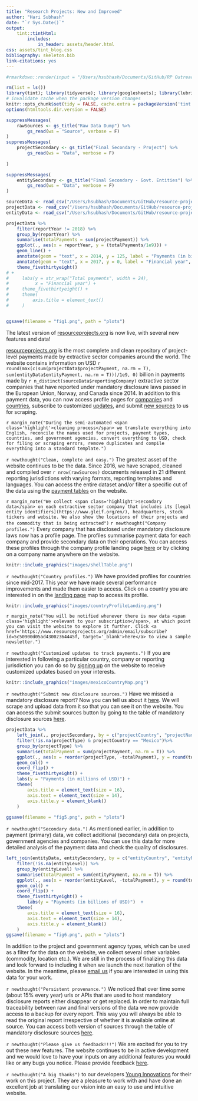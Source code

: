 ```yaml
---
title: "Research Projects: New and Improved"
author: "Hari Subhash"
date: "`r Sys.Date()`"
output: 
    tint::tintHtml:
        includes: 
            in_header: assets/header.html
css: assets/tint_blog.css
bibliography: skeleton.bib
link-citations: yes
---
```



```r

#rmarkdown::render(input = "/Users/hsubhash/Documents/GitHub/RP Outreach/Blogs/Intro to RP/intro_rp.Rmd", output_dir = "/Users/hsubhash/Documents/GitHub/nrgi_reports/intro_rp")

rm(list = ls())
library(tint); library(tidyverse); library(googlesheets); library(lubridate); library(ggthemes)
# invalidate cache when the package version changes
knitr::opts_chunk$set(tidy = FALSE, cache.extra = packageVersion('tint'), fig.width = 4, fig.asp = 0.618, out.width = "95%")
options(htmltools.dir.version = FALSE)

suppressMessages(
    rawSources <- gs_title("Raw Data Dump") %>% 
        gs_read(ws = "Source", verbose = F)
)
suppressMessages(
    projectSecondary <- gs_title("Final Secondary - Project") %>% 
        gs_read(ws = "Data", verbose = F)
    
)

suppressMessages(
    entitySecondary <- gs_title("Final Secondary - Govt. Entities") %>% 
        gs_read(ws = "Data", verbose = F)
)

sourceData <- read_csv("/Users/hsubhash/Documents/GitHub/resource-project-data/Data Pipeline/All Data Backups/Current website data/allSource.csv")
projectData <- read_csv("/Users/hsubhash/Documents/GitHub/resource-project-data/Data Pipeline/All Data Backups/Current website data/allProject.csv")
entityData <- read_csv("/Users/hsubhash/Documents/GitHub/resource-project-data/Data Pipeline/All Data Backups/Current website data/allEntity.csv")
```

```r
projectData %>%
    filter(reportYear != 2018) %>% 
    group_by(reportYear) %>% 
    summarise(totalPayments = sum(projectPayment)) %>% 
    ggplot(., aes(x = reportYear, y = (totalPayments/1e9))) +
    geom_line() +
    annotate(geom = "text", x = 2014, y = 125, label = "Payments (in billions of USD)", angle = "90", vjust = 1.1, size = 5) +
    annotate(geom = "text", x = 2017, y = 0, label = "Financial year", hjust = 0.8, vjust = -0.5, size = 5) +
    theme_fivethirtyeight()
# +
#     labs(y = str_wrap("Total payments", width = 24), 
#          x = "Financial year") +
#     theme_fivethirtyeight() + 
#     theme(
#         axis.title = element_text()
#     )


ggsave(filename = "fig1.png", path = "plots")
```

<!-- ```{r, fig.margin = TRUE, cache=TRUE, echo=FALSE} -->
<!-- knitr::include_graphics("images/rpHome.png") -->
<!-- ``` -->


The latest version of <a href="https://resourceprojects.org/" target="_blank">resourceprojects.org</a> is now live, with several new features and data! 

<a href="https://resourceprojects.org/" target="_blank">resourceprojects.org</a> is the most complete and clean repository of project-level payments made by extractive sector companies around the world. The website contains information on USD `r round(max(c(sum(projectData$projectPayment, na.rm = T), sum(entityData$entityPayment, na.rm = T)))/1e9, 0)` billion in payments made by `r n_distinct(sourceData$reportingCompany)` extractive sector companies that have reported under mandatory disclosure laws passed in the European Union, Norway, and Canada since 2014. In addition to this payment data, you can now access profile pages for <a href="https://resourceprojects.org/company/BP%20Public%20Limited%20Company" target="_blank">companies</a> and <a href="https://resourceprojects.org/country/Brazil" target="_blank">countries</a>, subscribe to customized <a href="https://resourceprojects.org/subscribe" target="_blank">updates</a>, and submit <a href="https://resourceprojects.org/sources/add-source" target="_blank">new sources</a> to us for scraping.

`r margin_note("During the semi-automated <span class='highlight'>cleaning process</span> we translate everything into English, reconcile the names used for projects, payment types, countries, and government agencies, convert everything to USD, check for filing or scraping errors, remove duplicates and compile everything into a standard template.")`

`r newthought("Clean, complete and easy.")` The greatest asset of the website continues to be the data. Since 2016, we have scraped, <span class='highlight'>cleaned</span> and compiled over `r nrow(rawSources)` documents released in 21 different reporting jurisdictions with varying formats, reporting templates and languages. You can access the entire dataset and/or filter a specific cut of the data using the  <a href="https://resourceprojects.org/projects?tab=0&" target="_blank">payment tables</a> on the website.

`r margin_note("We collect <span class='highlight'>secondary data</span> on each extractive sector company that includes its [legal entity identifiers](https://www.gleif.org/en/), headquarters, stock tickers and website. We also show the locations of their projects and the commodity that is being extracted")`
`r newthought("Company profiles.")` Every company that has disclosed under mandatory disclosure laws now has a profile page. The profiles summarise payment data for each company and provide <span class='highlight'>secondary data</span> on their operations. You can access these profiles through the company profile landing page <a href="https://resourceprojects.org/company-profiles" target="_blank">here</a> or by clicking on a company name anywhere on the website.

```r
knitr::include_graphics("images/shellTable.png")
```

`r newthought("Country profiles.")` We have provided profiles for countries since mid-2017. This year we have made several performance improvements and made them easier to access. Click on a country you are interested in on the <a href="https://resourceprojects.org/country-profiles" target="_blank">landing page</a> map to access its profile.

```r
knitr::include_graphics("images/countryProfileLanding.png")
```

`r margin_note("You will be notified whenever there is new data <span class='highlight'>relevant to your subscription</span>, at which point you can visit the website to explore it further. Click <a href='https://www.resourceprojects.org/admin/email/subscribe?id=5c50900d05ad43002364445f, target='_blank'>here</a> to view a sample newsletter.")`

`r newthought("Customized updates to track payments.")` If you are interested in following a particular country, company or reporting jurisdiction you can do so by <a href="https://resourceprojects.org/subscribe" target="_blank">signing up</a> on the website to receive <span class='highlight'>customized</span> updates based on your interests.

```r
knitr::include_graphics("images/mexicoCountryMap.png")
```

`r newthought("Submit new disclosure sources.")` Have we missed a mandatory disclosure report? Now you can tell us about it <a href="https://resourceprojects.org/sources/add-source" target="_blank">here</a>. We will scrape and upload data from it so that you can see it on the website. You can access the submit sources button by going to the table of mandatory disclosure sources <a href="https://resourceprojects.org/sources?tab=0&" target="_blank">here</a>.

```r
projectData %>% 
    left_join(., projectSecondary, by = c("projectCountry", "projectName")) %>% 
    filter(!is.na(projectType) & projectCountry == "Mexico")%>% 
    group_by(projectType) %>% 
    summarise(totalPayment = sum(projectPayment, na.rm = T)) %>% 
    ggplot(., aes(x = reorder(projectType, -totalPayment), y = round(totalPayment/1e6, 1))) +
    geom_col() +
    coord_flip() +
    theme_fivethirtyeight() +
    labs(y = "Payments (in millions of USD)") +
    theme(
        axis.title = element_text(size = 16),
        axis.text = element_text(size = 14),
        axis.title.y = element_blank()
    )
    
ggsave(filename = "fig5.png", path = "plots")
```

`r newthought("Secondary data.")` As mentioned earlier, in addition to payment (primary) data, we collect additional (secondary) data on projects, government agencies and companies. You can use this data for more detailed analysis of the payment data and check the quality of disclosures. 


```r
left_join(entityData, entitySecondary, by = c("entityCountry", "entityName")) %>% 
    filter(!is.na(entityLevel)) %>% 
    group_by(entityLevel) %>% 
    summarise(totalPayment = sum(entityPayment, na.rm = T)) %>% 
    ggplot(., aes(x = reorder(entityLevel, -totalPayment), y = round(totalPayment/1e9, 1))) +
    geom_col() +
    coord_flip() +
    theme_fivethirtyeight() +
        labs(y = "Payments (in billions of USD)")  +
    theme(
        axis.title = element_text(size = 16),
        axis.text = element_text(size = 14),
        axis.title.y = element_blank()
    )
ggsave(filename = "fig6.png", path = "plots")
```

In addition to the project and government agency types, which can be used as a filter for the data on the website, we collect several other variables (commodity, location etc.). We are still in the process of finalizing this data and look forward to including it when we launch the next iteration of the website. In the meantime, please <a href="mailto:admin@resourceprojects.org">email us</a> if you are interested in using this data for your work. 

`r newthought("Persistent provenance.")` We noticed that over time some (about 15% every year) urls or APIs that are used to host mandatory disclosure reports either disappear or get replaced. In order to maintain full traceability between raw and final versions of the data we now provide access to a backup for every report. This way you will always be able to read the original report irrespective of whether it is available online at source. You can access both version of sources through the table of mandatory disclosure sources <a href="https://resourceprojects.org/sources?tab=0&" target="_blank">here</a>.

`r newthought("Please give us feedback!!!")` We are excited for you to try out these new features. The website continues to be in active development and we would love to have your inputs on any additional features you would like or any bugs you notice. Please provide feedback <a href="https://docs.google.com/spreadsheets/d/1fUd3aCEfVzb1zqQo1MF6mpQG4y7R_6Xpkaov8FKaIyw/edit?usp=sharing" target="_blank">here</a>.

`r newthought("A big thanks")` to our developers <a href="http://younginnovations.com.np/" target="_blank">Young Innovations</a> for their work on this project. They are a pleasure to work with and have done an excellent job at translating our vision into an easy to use and intuitive website.
